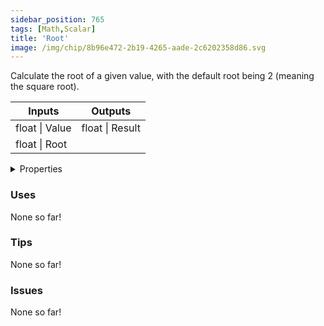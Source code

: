 ```yaml
---
sidebar_position: 765
tags: [Math,Scalar]
title: 'Root'
image: /img/chip/8b96e472-2b19-4265-aade-2c6202358d86.svg
---
```


Calculate the root of a given value, with the default root being 2 (meaning the square root).



<IChip uuid="8b96e472-2b19-4265-aade-2c6202358d86"/>

<table><thead><tr><th>Inputs</th><th>Outputs</th></tr></thead><tbody><tr><td>float | Value</td><td>float | Result</td></tr><tr><td>float | Root</td><td /></tr></tbody></table>

<details>
  <summary>Properties</summary>
  <div>
    <div>
    <table>
      <tbody>
        <tr>
          <td>Is beta required?</td>
          <td>No</td>
        </tr>
        <tr>
          <td>Is chip a trolling risk?</td>
          <td>No</td>
        </tr>
        <tr>
          <td>Is chip a role assignment risk?</td>
          <td>No</td>
        </tr>
        <tr>
          <td>Chip UUID</td>
          <td>8b96e472-2b19-4265-aade-2c6202358d86</td>
        </tr>
        <tr>
          <td>Room availability</td>
          <td>Available everywhere</td>
        </tr>
      </tbody>
    </table>
    </div>
  </div>
</details>

### Uses

None so far!

### Tips

None so far!

### Issues

None so far!